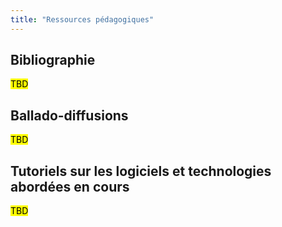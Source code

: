 ```yaml
---
title: "Ressources pédagogiques"
---
```


## Bibliographie

<mark>TBD</mark>

## Ballado-diffusions

<mark>TBD</mark>

## Tutoriels sur les logiciels et technologies abordées en cours

<mark>TBD</mark>